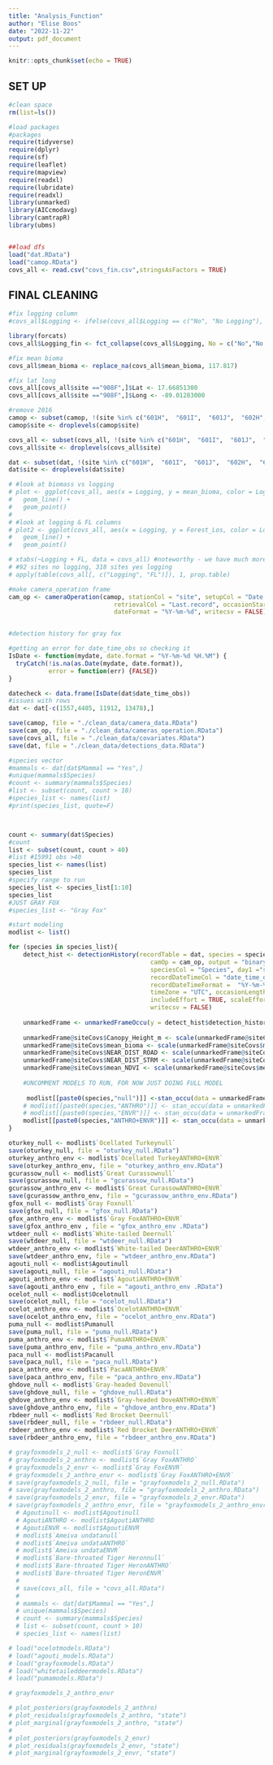 ```yaml
---
title: "Analysis_Function"
author: "Elise Boos"
date: "2022-11-22"
output: pdf_document
---
```


```r
knitr::opts_chunk$set(echo = TRUE)
```

## SET UP 

```r
#clean space
rm(list=ls())

#load packages
#packages
require(tidyverse)
require(dplyr)
require(sf)
require(leaflet)
require(mapview)
require(readxl)
require(lubridate)
require(readxl)
library(unmarked)
library(AICcmodavg)
library(camtrapR)
library(ubms)


##load dfs
load("dat.RData")
load("camop.RData")
covs_all <- read.csv("covs_fin.csv",stringsAsFactors = TRUE)

```

## FINAL CLEANING

```r
#fix logging column
#covs_all$Logging <- ifelse(covs_all$Logging == c("No", "No Logging"), "No", "Yes")

library(forcats)
covs_all$Logging_fin <- fct_collapse(covs_all$Logging, No = c("No","No Logging"), Yes = c("Yes","Logging"))

#fix mean bioma
covs_all$mean_bioma <- replace_na(covs_all$mean_bioma, 117.817)

#fix lat long 
covs_all[covs_all$site =="908F",]$Lat <- 17.66851300
covs_all[covs_all$site =="908F",]$Long <- -89.01283000

#remove 2016
camop <- subset(camop, !(site %in% c("601H",  "601I",  "601J",  "602H",  "602I",  "602J",  "602K",  "603H",  "603J",  "603K",  "604H",  "604I","604J",  "605H",  "605I",  "605J",  "605K",  "606J",  "606K",  "607A",  "607C",  "608A",  "608B",  "608C",  "609A",  "609B",  "609C", "610A",  "610B",  "610C",  "611A",  "611B",  "611C",  "612A",  "612C",  "614H",  "614I",  "614J")))
camop$site <- droplevels(camop$site)

covs_all <- subset(covs_all, !(site %in% c("601H",  "601I",  "601J",  "602H",  "602I",  "602J",  "602K",  "603H",  "603J",  "603K",  "604H",  "604I","604J",  "605H",  "605I",  "605J",  "605K",  "606J",  "606K",  "607A",  "607C",  "608A",  "608B",  "608C",  "609A",  "609B",  "609C", "610A",  "610B",  "610C",  "611A",  "611B",  "611C",  "612A",  "612C",  "614H",  "614I",  "614J")))
covs_all$site <- droplevels(covs_all$site)

dat <- subset(dat, !(site %in% c("601H",  "601I",  "601J",  "602H",  "602I",  "602J",  "602K",  "603H",  "603J",  "603K",  "604H",  "604I","604J",  "605H",  "605I",  "605J",  "605K",  "606J",  "606K",  "607A",  "607C",  "608A",  "608B",  "608C",  "609A",  "609B",  "609C", "610A",  "610B",  "610C",  "611A",  "611B",  "611C",  "612A",  "612C",  "614H",  "614I",  "614J")))
dat$site <- droplevels(dat$site)

# #look at biomass vs logging
# plot <- ggplot(covs_all, aes(x = Logging, y = mean_bioma, color = Logging)) +
#   geom_line() +
#   geom_point()
# 
# #look at logging & FL columns
# plot2 <- ggplot(covs_all, aes(x = Logging, y = Forest_Los, color = Logging)) +
#   geom_line() +
#   geom_point()

# xtabs(~Logging + FL, data = covs_all) #noteworthy - we have much more logging sites than no logging sites
# #92 sites no logging, 318 sites yes logging
# apply(table(covs_all[, c("Logging", "FL")]), 1, prop.table)

#make camera_operation frame
cam_op <- cameraOperation(camop, stationCol = "site", setupCol = "Date.Placement", 
                             retrievalCol = "Last.record", occasionStartTime = 0 , 
                             dateFormat = "%Y-%m-%d", writecsv = FALSE)


#detection history for gray fox

#getting an error for date_time_obs so checking it
IsDate <- function(mydate, date.format = "%Y-%m-%d %H.%M") {
  tryCatch(!is.na(as.Date(mydate, date.format)),  
           error = function(err) {FALSE})  
}

datecheck <- data.frame(IsDate(dat$date_time_obs))
#issues with rows
dat <- dat[-c(1557,4485, 11912, 13478),]
```

```r
save(camop, file = "./clean_data/camera_data.RData")
save(cam_op, file = "./clean_data/cameras_operation.RData")
save(covs_all, file = "./clean_data/covariates.RData")
save(dat, file = "./clean_data/detections_data.RData")

```


```r
#species vector 
#mammals <- dat[dat$Mammal == "Yes",]
#unique(mammals$Species)
#count <- summary(mammals$Species)
#list <- subset(count, count > 10)
#species_list <- names(list)
#print(species_list, quote=F)



count <- summary(dat$Species)
#count
list <- subset(count, count > 40)
#list #15991 obs >40
species_list <- names(list)
species_list
#specify range to run
species_list <- species_list[1:10]
species_list
#JUST GRAY FOX 
#species_list <- "Gray Fox"

#start modeling
modlist <- list()
```

```r
for (species in species_list){
    detect_hist <- detectionHistory(recordTable = dat, species = species, 
                                       camOp = cam_op, output = "binary", stationCol = "site", 
                                       speciesCol = "Species", day1 ="station", 
                                       recordDateTimeCol = "date_time_obs", 
                                       recordDateTimeFormat =  "%Y-%m-%d %H.%M", 
                                       timeZone = "UTC", occasionLength = 1, 
                                       includeEffort = TRUE, scaleEffort = FALSE, 
                                       writecsv = FALSE)
    
    unmarkedFrame <- unmarkedFrameOccu(y = detect_hist$detection_history, siteCovs = covs_all)
    
    unmarkedFrame@siteCovs$Canopy_Height_m <- scale(unmarkedFrame@siteCovs$Canopy_Height_m)
    unmarkedFrame@siteCovs$mean_bioma <- scale(unmarkedFrame@siteCovs$mean_bioma)
    unmarkedFrame@siteCovs$NEAR_DIST_ROAD <- scale(unmarkedFrame@siteCovs$NEAR_DIST_ROAD)
    unmarkedFrame@siteCovs$NEAR_DIST_STRM <- scale(unmarkedFrame@siteCovs$NEAR_DIST_STRM)
    unmarkedFrame@siteCovs$mean_NDVI <- scale(unmarkedFrame@siteCovs$mean_NDVI)
  
    #UNCOMMENT MODELS TO RUN, FOR NOW JUST DOING FULL MODEL
    
     modlist[[paste0(species,"null")]] <-stan_occu(data = unmarkedFrame, formula = ~1 ~1, chains = 4, iter = 100000)
    # modlist[[paste0(species,"ANTHRO")]] <- stan_occu(data = unmarkedFrame, formula = ~1 ~Logging + NEAR_DIST_ROAD + mean_bioma + (1|site), chains = 4, iter = 100000)
    # modlist[[paste0(species,"ENVR")]] <- stan_occu(data = unmarkedFrame, formula = ~1 ~ NEAR_DIST_STRM + mean_NDVI + Season + Nat_Dist + (1|site), chains = 4, iter = 100000)
    modlist[[paste0(species,"ANTHRO+ENVR")]] <- stan_occu(data = unmarkedFrame, formula = ~1 ~Logging + NEAR_DIST_ROAD + mean_bioma + NEAR_DIST_STRM + mean_NDVI + Season + Nat_Dist + (1|site), chains = 4, iter = 100000)
}

```


```r
oturkey_null <- modlist$`Ocellated Turkeynull`
save(oturkey_null, file = "oturkey_null.RData")
oturkey_anthro_env <- modlist$`Ocellated TurkeyANTHRO+ENVR`
save(oturkey_anthro_env, file = "oturkey_anthro_env.RData")
gcurassow_null <- modlist$`Great Curassownull`
save(gcurassow_null, file = "gcurassow_null.RData")
gcurassow_anthro_env <- modlist$`Great CurassowANTHRO+ENVR`
save(gcurassow_anthro_env, file = "gcurassow_anthro_env.RData")
gfox_null <- modlist$`Gray Foxnull`
save(gfox_null, file = "gfox_null.RData")
gfox_anthro_env <- modlist$`Gray FoxANTHRO+ENVR`
save(gfox_anthro_env , file = "gfox_anthro_env .RData")
wtdeer_null <- modlist$`White-tailed Deernull`
save(wtdeer_null, file = "wtdeer_null.RData")
wtdeer_anthro_env <- modlist$`White-tailed DeerANTHRO+ENVR`
save(wtdeer_anthro_env, file = "wtdeer_anthro_env.RData")
agouti_null <- modlist$Agoutinull
save(agouti_null, file = "agouti_null.RData")
agouti_anthro_env <- modlist$`AgoutiANTHRO+ENVR`
save(agouti_anthro_env , file = "agouti_anthro_env .RData")
ocelot_null <- modlist$Ocelotnull
save(ocelot_null, file = "ocelot_null.RData")
ocelot_anthro_env <- modlist$`OcelotANTHRO+ENVR`
save(ocelot_anthro_env, file = "ocelot_anthro_env.RData")
puma_null <- modlist$Pumanull
save(puma_null, file = "puma_null.RData")
puma_anthro_env <- modlist$`PumaANTHRO+ENVR`
save(puma_anthro_env, file = "puma_anthro_env.RData")
paca_null <- modlist$Pacanull
save(paca_null, file = "paca_null.RData")
paca_anthro_env <- modlist$`PacaANTHRO+ENVR`
save(paca_anthro_env, file = "paca_anthro_env.RData")
ghdove_null <- modlist$`Gray-headed Dovenull`
save(ghdove_null, file = "ghdove_null.RData")
ghdove_anthro_env <- modlist$`Gray-headed DoveANTHRO+ENVR`
save(ghdove_anthro_env, file = "ghdove_anthro_env.RData")
rbdeer_null <- modlist$`Red Brocket Deernull`
save(rbdeer_null, file = "rbdeer_null.RData")
rbdeer_anthro_env <- modlist$`Red Brocket DeerANTHRO+ENVR`
save(rbdeer_anthro_env, file = "rbdeer_anthro_env.RData")

# grayfoxmodels_2_null <- modlist$`Gray Foxnull`
# grayfoxmodels_2_anthro <- modlist$`Gray FoxANTHRO`
# grayfoxmodels_2_envr <- modlist$`Gray FoxENVR`
# grayfoxmodels_2_anthro_envr <- modlist$`Gray FoxANTHRO+ENVR`
# save(grayfoxmodels_2_null, file = "grayfoxmodels_2_null.RData")
# save(grayfoxmodels_2_anthro, file = "grayfoxmodels_2_anthro.RData")
# save(grayfoxmodels_2_envr, file = "grayfoxmodels_2_envr.RData")
# save(grayfoxmodels_2_anthro_envr, file = "grayfoxmodels_2_anthro_envr.RData")
  # Agoutinull <- modlist$Agoutinull
  # AgoutiANTHRO <- modlist$AgoutiANTHRO
  # AgoutiENVR <- modlist$AgoutiENVR
  # modlist$`Ameiva undatanull`
  # modlist$`Ameiva undataANTHRO`
  # modlist$`Ameiva undataENVR`
  # modlist$`Bare-throated Tiger Heronnull`
  # modlist$`Bare-throated Tiger HeronANTHRO`
  # modlist$`Bare-throated Tiger HeronENVR`
  # 
  # save(covs_all, file = "covs_all.RData")
  # 
  # mammals <- dat[dat$Mammal == "Yes",]
  # unique(mammals$Species)
  # count <- summary(mammals$Species)
  # list <- subset(count, count > 10)
  # species_list <- names(list)

# load("ocelotmodels.RData")
# load("agouti_models.RData")
# load("grayfoxmodels.RData")
# load("whitetaileddeermodels.RData")
# load("pumamodels.RData")

# grayfoxmodels_2_anthro_envr
```

```r
# plot_posteriors(grayfoxmodels_2_anthro)
# plot_residuals(grayfoxmodels_2_anthro, "state")
# plot_marginal(grayfoxmodels_2_anthro, "state")
# 
# plot_posteriors(grayfoxmodels_2_envr)
# plot_residuals(grayfoxmodels_2_envr, "state")
# plot_marginal(grayfoxmodels_2_envr, "state")
```


